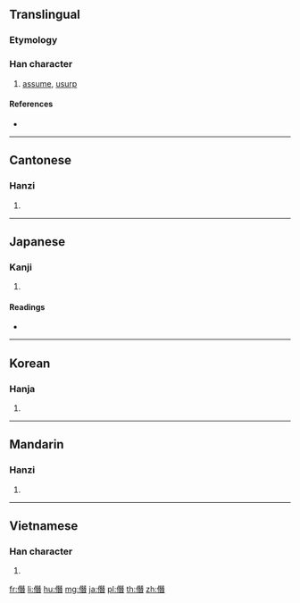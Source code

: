 {{character info/new}}
{{also|僣}}
==Translingual==

===Etymology===
{{Han etym}}

===Han character===
{{Han char|rn=9|rad=人|as=12|sn=14|four=25261|canj=OMUA|ids=⿰亻朁}}

# [[assume]], [[usurp]]

====References====
* {{Han ref|kx=0117.260|dkj=01128|dj=0249.100|hdz=10218.050|uh=50ED|ud=20717|bh=B9B0|bd=47536}}

----

==Cantonese==

===Hanzi===
{{yue-hanzi|jyut=[[cim3]], [[cim5]], [[zim3]]|y=chim3, chim5, jim3}}

# {{defn|lang=yue|sort=人12}}

----

==Japanese==

===Kanji===
{{ja-kanji|grade=|rs=人12}}

# {{defn|lang=ja|sort=人12}}

====Readings====
* {{ja-readings|on=[[せん]] (sen), [[しん]] (shin)|kun=[[おごる]] (ogoru)}}

----

==Korean==

===Hanja===
{{ko-hanja|hangeul=[[참]]|rv=cham|mr=ch'am}}

# {{defn|lang=ko|sort=人12}}

----

==Mandarin==

===Hanzi===
{{cmn-hanzi|pin=[[jiàn]] ([[jian4]]), [[zèn]] ([[zen4]])|wg=chien<sup>4</sup>, tsen<sup>4</sup>}}

# {{defn|lang=cmn|sort=人12}}

----

==Vietnamese==

===Han character===
{{vi-hantu|[[tiếm]]|rs=人12}}

# {{defn|lang=vi|sort=人12}}

[[fr:僭]]
[[li:僭]]
[[hu:僭]]
[[mg:僭]]
[[ja:僭]]
[[pl:僭]]
[[th:僭]]
[[zh:僭]]